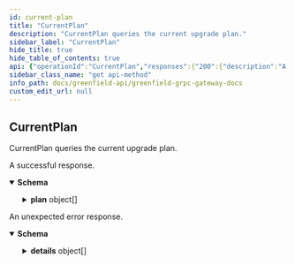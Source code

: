 ```yaml
---
id: current-plan
title: "CurrentPlan"
description: "CurrentPlan queries the current upgrade plan."
sidebar_label: "CurrentPlan"
hide_title: true
hide_table_of_contents: true
api: {"operationId":"CurrentPlan","responses":{"200":{"description":"A successful response.","content":{"*/*":{"schema":{"type":"object","properties":{"plan":{"type":"array","items":{"type":"object","properties":{"name":{"type":"string","description":"Sets the name for the upgrade. This name will be used by the upgraded\nversion of the software to apply any special \"on-upgrade\" commands during\nthe first BeginBlock method after the upgrade is applied. It is also used\nto detect whether a software version can handle a given upgrade. If no\nupgrade handler with this name has been set in the software, it will be\nassumed that the software is out-of-date when the upgrade Time or Height is\nreached and the software will exit."},"height":{"type":"string","format":"int64","description":"The height at which the upgrade must be performed.\nOnly used if Time is not set."},"info":{"type":"string","title":"Any application specific upgrade info to be included on-chain\nsuch as a git commit that validators could automatically upgrade to"}},"description":"Plan specifies information about a planned upgrade and when it should occur."},"description":"plan is the current upgrade plan."}},"description":"QueryCurrentPlanResponse is the response type for the Query/CurrentPlan RPC\nmethod."}}}},"default":{"description":"An unexpected error response.","content":{"*/*":{"schema":{"type":"object","properties":{"error":{"type":"string"},"code":{"type":"integer","format":"int32"},"message":{"type":"string"},"details":{"type":"array","items":{"type":"object","properties":{"type_url":{"type":"string"},"value":{"type":"string","format":"byte"}}}}}}}}}},"tags":["upgrade"],"description":"CurrentPlan queries the current upgrade plan.","method":"get","path":"/cosmos/upgrade/v1beta1/current_plan","servers":[{"url":"https://greenfield-chain.bnbchain.org","description":"Mainnet RPC (uses live data)"},{"url":"https://gnfd-testnet-fullnode-tendermint-us.bnbchain.org","description":"Testnet RPC (uses test data)"}],"info":{"title":"Greenfield - gRPC Gateway docs","description":"A REST interface for state queries","version":"1.0.0"},"postman":{"name":"CurrentPlan","description":{"content":"CurrentPlan queries the current upgrade plan.","type":"text/plain"},"url":{"path":["cosmos","upgrade","v1beta1","current_plan"],"host":["{{baseUrl}}"],"query":[],"variable":[]},"header":[{"key":"Accept","value":"*/*"}],"method":"GET"}}
sidebar_class_name: "get api-method"
info_path: docs/greenfield-api/greenfield-grpc-gateway-docs
custom_edit_url: null
---
```



## CurrentPlan



CurrentPlan queries the current upgrade plan.

<div><ApiTabs><TabItem label={"200"} value={"200"}><div>

A successful response.

</div><div><MimeTabs schemaType={"response"}><TabItem label={"*/*"} value={"*/*"}><SchemaTabs><TabItem label={"Schema"} value={"Schema"}><details style={{}} data-collapsed={false} open={true}><summary style={{"textAlign":"left"}}><strong>Schema</strong></summary><div style={{"textAlign":"left","marginLeft":"1rem"}}></div><ul style={{"marginLeft":"1rem"}}><SchemaItem collapsible={true} className={"schemaItem"}><details style={{}}><summary style={{}}><strong>plan</strong><span style={{"opacity":"0.6"}}> object[]</span></summary><div style={{"marginLeft":"1rem"}}><div style={{"marginTop":".5rem","marginBottom":".5rem"}}>

plan is the current upgrade plan.

</div><li><div style={{"fontSize":"var(--ifm-code-font-size)","opacity":"0.6","marginLeft":"-.5rem","paddingBottom":".5rem"}}>Array [</div></li><SchemaItem collapsible={false} name={"name"} required={false} schemaName={"string"} qualifierMessage={undefined} schema={{"type":"string","description":"Sets the name for the upgrade. This name will be used by the upgraded\nversion of the software to apply any special \"on-upgrade\" commands during\nthe first BeginBlock method after the upgrade is applied. It is also used\nto detect whether a software version can handle a given upgrade. If no\nupgrade handler with this name has been set in the software, it will be\nassumed that the software is out-of-date when the upgrade Time or Height is\nreached and the software will exit."}}></SchemaItem><SchemaItem collapsible={false} name={"height"} required={false} schemaName={"int64"} qualifierMessage={undefined} schema={{"type":"string","format":"int64","description":"The height at which the upgrade must be performed.\nOnly used if Time is not set."}}></SchemaItem><SchemaItem collapsible={false} name={"info"} required={false} schemaName={"Any application specific upgrade info to be included on-chain\nsuch as a git commit that validators could automatically upgrade to"} qualifierMessage={undefined} schema={{"type":"string","title":"Any application specific upgrade info to be included on-chain\nsuch as a git commit that validators could automatically upgrade to"}}></SchemaItem><li><div style={{"fontSize":"var(--ifm-code-font-size)","opacity":"0.6","marginLeft":"-.5rem"}}>]</div></li></div></details></SchemaItem></ul></details></TabItem><TabItem label={"Example (from schema)"} value={"Example (from schema)"}><ResponseSamples responseExample={"{\n  \"plan\": [\n    {\n      \"name\": \"string\",\n      \"height\": \"string\",\n      \"info\": \"string\"\n    }\n  ]\n}"} language={"json"}></ResponseSamples></TabItem></SchemaTabs></TabItem></MimeTabs></div></TabItem><TabItem label={"default"} value={"default"}><div>

An unexpected error response.

</div><div><MimeTabs schemaType={"response"}><TabItem label={"*/*"} value={"*/*"}><SchemaTabs><TabItem label={"Schema"} value={"Schema"}><details style={{}} data-collapsed={false} open={true}><summary style={{"textAlign":"left"}}><strong>Schema</strong></summary><div style={{"textAlign":"left","marginLeft":"1rem"}}></div><ul style={{"marginLeft":"1rem"}}><SchemaItem collapsible={false} name={"error"} required={false} schemaName={"string"} qualifierMessage={undefined} schema={{"type":"string"}}></SchemaItem><SchemaItem collapsible={false} name={"code"} required={false} schemaName={"int32"} qualifierMessage={undefined} schema={{"type":"integer","format":"int32"}}></SchemaItem><SchemaItem collapsible={false} name={"message"} required={false} schemaName={"string"} qualifierMessage={undefined} schema={{"type":"string"}}></SchemaItem><SchemaItem collapsible={true} className={"schemaItem"}><details style={{}}><summary style={{}}><strong>details</strong><span style={{"opacity":"0.6"}}> object[]</span></summary><div style={{"marginLeft":"1rem"}}><li><div style={{"fontSize":"var(--ifm-code-font-size)","opacity":"0.6","marginLeft":"-.5rem","paddingBottom":".5rem"}}>Array [</div></li><SchemaItem collapsible={false} name={"type_url"} required={false} schemaName={"string"} qualifierMessage={undefined} schema={{"type":"string"}}></SchemaItem><SchemaItem collapsible={false} name={"value"} required={false} schemaName={"byte"} qualifierMessage={undefined} schema={{"type":"string","format":"byte"}}></SchemaItem><li><div style={{"fontSize":"var(--ifm-code-font-size)","opacity":"0.6","marginLeft":"-.5rem"}}>]</div></li></div></details></SchemaItem></ul></details></TabItem><TabItem label={"Example (from schema)"} value={"Example (from schema)"}><ResponseSamples responseExample={"{\n  \"error\": \"string\",\n  \"code\": 0,\n  \"message\": \"string\",\n  \"details\": [\n    {\n      \"type_url\": \"string\",\n      \"value\": \"string\"\n    }\n  ]\n}"} language={"json"}></ResponseSamples></TabItem></SchemaTabs></TabItem></MimeTabs></div></TabItem></ApiTabs></div>
      